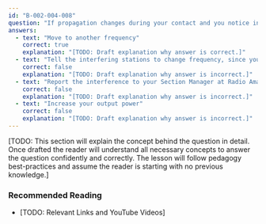 ```yaml
---
id: "B-002-004-008"
question: "If propagation changes during your contact and you notice increasing interference from other stations on the same frequency, what should you do?"
answers:
  - text: "Move to another frequency"
    correct: true
    explanation: "[TODO: Draft explanation why answer is correct.]"
  - text: "Tell the interfering stations to change frequency, since you were there first"
    correct: false
    explanation: "[TODO: Draft explanation why answer is incorrect.]"
  - text: "Report the interference to your Section Manager at Radio Amateurs of Canada (RAC)"
    correct: false
    explanation: "[TODO: Draft explanation why answer is incorrect.]"
  - text: "Increase your output power"
    correct: false
    explanation: "[TODO: Draft explanation why answer is incorrect.]"
---
```


[TODO: This section will explain the concept behind the question in detail. Once drafted the reader will understand all necessary concepts to answer the question confidently and correctly. The lesson will follow pedagogy best-practices and assume the reader is starting with no previous knowledge.]

### Recommended Reading

- [TODO: Relevant Links and YouTube Videos]
